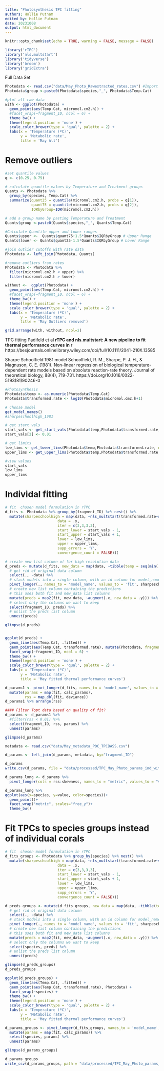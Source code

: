 ```yaml
---
title: "Photosynthesis TPC fitting"
authors: Hollie Putnam 
edited by: Hollie Putnam 
date: 20231008
output: html_document
---
```


```r
knitr::opts_chunk$set(echo = TRUE, warning = FALSE, message = FALSE)

library('rTPC')
library('nls.multstart')
library('tidyverse')
library('broom')
library('gridExtra')
```

Full Data Set
```r
Photodata <- read.csv("data/May_Photo_Rawextracted_rates.csv") #Import data
Photodata$group <-paste0(Photodata$species,"_", Photodata$Temp.Cat)

#plot all raw data
with <- ggplot(Photodata) +
  geom_point(aes(Temp.Cat, micromol.cm2.h)) +
  #facet_wrap(~fragment_ID, ncol = 6) +
  theme_bw() +
  theme(legend.position = 'none') +
  scale_color_brewer(type = 'qual', palette = 2) +
  labs(x = 'Temperature (ºC)',
       y = 'Metabolic rate',
       title = 'May All')
```

# Remove outliers
```r
#set quantile values
q <- c(0.25, 0.75)

# calculate quantile values by Temperature and Treatment groups
Quants <- Photodata %>%
  group_by(species, Temp.Cat) %>%
  summarize(quant25 = quantile(micromol.cm2.h, probs = q[1]),
            quant75 = quantile(micromol.cm2.h, probs = q[2]),
            IQRbyGroup=IQR(micromol.cm2.h))

# add a group name by pasting Temperature and Treatment
Quants$group <-paste0(Quants$species,"_", Quants$Temp.Cat)

#Calculate Quantile upper and lower ranges
Quants$upper <-  Quants$quant75+1.5*Quants$IQRbyGroup # Upper Range
Quants$lower <- Quants$quant25-1.5*Quants$IQRbyGroup # Lower Range

#join outlier cutoffs with rate data
Photodata <- left_join(Photodata, Quants)

#remove outliers from rates
Photodata <- Photodata %>%
  filter(micromol.cm2.h < upper) %>%
  filter(micromol.cm2.h > lower) 

without <-  ggplot(Photodata) +
  geom_point(aes(Temp.Cat, micromol.cm2.h)) +
  #facet_wrap(~fragment_ID, ncol = 6) +
  theme_bw() +
  theme(legend.position = 'none') +
  scale_color_brewer(type = 'qual', palette = 2) +
  labs(x = 'Temperature (ºC)',
       y = 'Metabolic rate',
       title = 'May Outliers removed')

grid.arrange(with, without, ncol=2)


```

TPC fitting 
Padifeld et al **rTPC and nls.multstart: A new pipeline to fit thermal performance curves in r**  
https://besjournals.onlinelibrary.wiley.com/doi/full/10.1111/2041-210X.13585  

Sharpe Schoolfield 1981 model
Schoolfield, R. M., Sharpe, P. J. H., & Magnuson, C. E. (1981). Non-linear regression of biological temperature-dependent rate models based on absolute reaction-rate theory. Journal of theoretical biology, 88(4), 719-731. https://doi.org/10.1016/0022-5193(81)90246-0

```r
#Photosynthesis
Photodata$temp <- as.numeric(Photodata$Temp.Cat)
Photodata$transformed.rate <- log10(Photodata$micromol.cm2.h+1)

# choose model
get_model_names()
#sharpeschoolhigh_1981

# get start vals
start_vals <- get_start_vals(Photodata$temp,Photodata$transformed.rate, model_name = 'sharpeschoolhigh_1981')
start_vals[2] <- 0.01

# get limits
low_lims <- get_lower_lims(Photodata$temp,Photodata$transformed.rate, model_name = 'sharpeschoolhigh_1981')
upper_lims <- get_upper_lims(Photodata$temp,Photodata$transformed.rate, model_name = 'sharpeschoolhigh_1981')

#view values
start_vals
low_lims
upper_lims
```

# Individal fitting
```r

# fit  chosen model formulation in rTPC
d_fits <- Photodata %>% group_by(fragment_ID) %>% nest() %>%
  mutate(sharpeschoolhigh = map(data, ~nls_multstart(transformed.rate~sharpeschoolhigh_1981(temp = Temp.Cat, r_tref,e,eh,th, tref = 28),
                        data = .x,
                        iter = c(3,3,3,3),
                        start_lower = start_vals - 1,
                        start_upper = start_vals + 1,
                        lower = low_lims,
                        upper = upper_lims,
                        supp_errors = 'Y',
                        convergence_count = FALSE)))


```

```r
# create new list column of for high resolution data
d_preds <- mutate(d_fits, new_data = map(data, ~tibble(temp = seq(min(.x$temp), max(.x$temp), length.out = 50)))) %>%
  # get rid of original data column
  select(., -data) %>%
  # stack models into a single column, with an id column for model_name
  pivot_longer(., names_to = 'model_name', values_to = 'fit', sharpeschoolhigh) %>%
  # create new list column containing the predictions
  # this uses both fit and new_data list columns
  mutate(preds = map2(fit, new_data, ~augment(.x, new_data = .y))) %>%
  # select only the columns we want to keep
  select(fragment_ID, preds) %>%
  # unlist the preds list column
  unnest(preds)

glimpse(d_preds)



```


```r

ggplot(d_preds) +
  geom_line(aes(Temp.Cat, .fitted)) +
  geom_point(aes(Temp.Cat, transformed.rate), mutate(Photodata, fragment_ID = fragment_ID)) +
  facet_wrap(~fragment_ID, ncol = 6) +
  theme_bw() +
  theme(legend.position = 'none') +
  scale_color_brewer(type = 'qual', palette = 2) +
  labs(x = 'Temperature (ºC)',
       y = 'Metabolic rate',
       title = 'May fitted thermal performance curves')


```

```r
d_params1 <- pivot_longer(d_fits, names_to = 'model_name', values_to = 'fit', sharpeschoolhigh) %>%
  mutate(params = map(fit, calc_params),
         rss = map_dbl(fit, deviance)) 
d_params1 %>% arrange(rss)

#### Filter Topt data based on quality of fit?
d_params <- d_params1 %>%
  #filter(rss < 0.01) %>%
  select(fragment_ID, rss, params) %>%
  unnest(params)

glimpse(d_params)

metadata <- read.csv("data/May_metadata_POC_TPCBASS.csv")

d_params <- left_join(d_params, metadata, by="fragment_ID")

d_params
write.csv(d_params, file = "data/processed/TPC_May_Photo_params_ind_with_22.csv")

d_params_long <- d_params %>%
  pivot_longer(cols = rss:skewness, names_to = "metric", values_to = "value")

d_params_long %>%
ggplot(aes(x=species, y=value, color=species))+
  geom_point()+
  facet_wrap("metric", scales="free_y")+
  theme_bw()

```


# Fit TPCs to species groups instead of individual corals
```r
# fit  chosen model formulation in rTPC
d_fits_groups <- Photodata %>% group_by(species) %>% nest() %>%
  mutate(sharpeschoolhigh = map(data, ~nls_multstart(transformed.rate~sharpeschoolhigh_1981(temp = Temp.Cat, r_tref,e,eh,th, tref = 28),
                        data = .x,
                        iter = c(3,3,3,3),
                        start_lower = start_vals - 1,
                        start_upper = start_vals + 1,
                        lower = low_lims,
                        upper = upper_lims,
                        supp_errors = 'Y',
                        convergence_count = FALSE)))

d_preds_groups <- mutate(d_fits_groups, new_data = map(data, ~tibble(temp = seq(min(.x$temp), max(.x$temp), length.out = 50)))) %>%
  # get rid of original data column
  select(., -data) %>%
  # stack models into a single column, with an id column for model_name
  pivot_longer(., names_to = 'model_name', values_to = 'fit', sharpeschoolhigh) %>%
  # create new list column containing the predictions
  # this uses both fit and new_data list columns
  mutate(preds = map2(fit, new_data, ~augment(.x, new_data = .y))) %>%
  # select only the columns we want to keep
  select(species, preds) %>%
  # unlist the preds list column
  unnest(preds)

glimpse(d_preds_groups)
d_preds_groups

ggplot(d_preds_groups) +
  geom_line(aes(Temp.Cat, .fitted)) +
  geom_point(aes(Temp.Cat, transformed.rate), Photodata) +
  facet_wrap(~species) +
  theme_bw() +
  theme(legend.position = 'none') +
  scale_color_brewer(type = 'qual', palette = 2) +
  labs(x = 'Temperature (ºC)',
       y = 'Metabolic rate',
       title = 'May fitted thermal performance curves')

d_params_groups <- pivot_longer(d_fits_groups, names_to = 'model_name', values_to = 'fit', sharpeschoolhigh) %>%
  mutate(params = map(fit, calc_params)) %>%
  select(species, params) %>%
  unnest(params)

glimpse(d_params_groups)

d_params_groups
write_csv(d_params_groups, path = "data/processed/TPC_May_Photo_params_grp_with_22.csv")

```





<!-- Without 22°C -->

<!-- ```{r, warning = FALSE} -->
<!-- Photodata <- Photodata %>% #filter lowest temperature -->
<!--   filter(Temp.Cat!=22 ) -->

<!-- ``` -->

<!-- TPC fitting  -->
<!-- Padifeld et al **rTPC and nls.multstart: A new pipeline to fit thermal performance curves in r**   -->
<!-- https://besjournals.onlinelibrary.wiley.com/doi/full/10.1111/2041-210X.13585   -->

<!-- Sharpe Schoolfield 1981 model -->
<!-- Schoolfield, R. M., Sharpe, P. J. H., & Magnuson, C. E. (1981). Non-linear regression of biological temperature-dependent rate models based on absolute reaction-rate theory. Journal of theoretical biology, 88(4), 719-731. https://doi.org/10.1016/0022-5193(81)90246-0 -->

<!-- ```{r} -->
<!-- #Photosynthesis -->
<!-- Photodata$temp <- as.numeric(Photodata$Temp.Cat) -->
<!-- Photodata$transformed.rate <- log10(Photodata$micromol.cm2.h+1) -->

<!-- # choose model -->
<!-- get_model_names() -->
<!-- #sharpeschoolhigh_1981 -->

<!-- # get start vals -->
<!-- start_vals <- get_start_vals(Photodata$temp,Photodata$transformed.rate, model_name = 'sharpeschoolhigh_1981') -->
<!-- start_vals[2] <- 0.01 -->

<!-- # get limits -->
<!-- low_lims <- get_lower_lims(Photodata$temp,Photodata$transformed.rate, model_name = 'sharpeschoolhigh_1981') -->
<!-- upper_lims <- get_upper_lims(Photodata$temp,Photodata$transformed.rate, model_name = 'sharpeschoolhigh_1981') -->

<!-- #view values -->
<!-- start_vals -->
<!-- low_lims -->
<!-- upper_lims -->
<!-- ``` -->

<!-- #individal fitting -->
<!-- ```{r} -->

<!-- # fit  chosen model formulation in rTPC -->
<!-- d_fits <- Photodata %>% group_by(fragment_ID) %>% nest() %>% -->
<!--   mutate(sharpeschoolhigh = map(data, ~nls_multstart(transformed.rate~sharpeschoolhigh_1981(temp = Temp.Cat, r_tref,e,eh,th, tref = 28), -->
<!--                         data = .x, -->
<!--                         iter = c(3,3,3,3), -->
<!--                         start_lower = start_vals - 1, -->
<!--                         start_upper = start_vals + 1, -->
<!--                         lower = low_lims, -->
<!--                         upper = upper_lims, -->
<!--                         supp_errors = 'Y', -->
<!--                         convergence_count = FALSE))) -->


<!-- ``` -->

<!-- ```{r} -->
<!-- # create new list column of for high resolution data -->
<!-- d_preds <- mutate(d_fits, new_data = map(data, ~tibble(temp = seq(min(.x$temp), max(.x$temp), length.out = 50)))) %>% -->
<!--   # get rid of original data column -->
<!--   select(., -data) %>% -->
<!--   # stack models into a single column, with an id column for model_name -->
<!--   pivot_longer(., names_to = 'model_name', values_to = 'fit', sharpeschoolhigh) %>% -->
<!--   # create new list column containing the predictions -->
<!--   # this uses both fit and new_data list columns -->
<!--   mutate(preds = map2(fit, new_data, ~augment(.x, new_data = .y))) %>% -->
<!--   # select only the columns we want to keep -->
<!--   select(fragment_ID, preds) %>% -->
<!--   # unlist the preds list column -->
<!--   unnest(preds) -->

<!-- glimpse(d_preds) -->

<!-- ``` -->


<!-- ```{r} -->

<!-- ggplot(d_preds) + -->
<!--   geom_line(aes(Temp.Cat, .fitted)) + -->
<!--   geom_point(aes(Temp.Cat, transformed.rate), mutate(Photodata, fragment_ID = fragment_ID)) + -->
<!--   facet_wrap(~fragment_ID, ncol = 6) + -->
<!--   theme_bw() + -->
<!--   theme(legend.position = 'none') + -->
<!--   scale_color_brewer(type = 'qual', palette = 2) + -->
<!--   labs(x = 'Temperature (ºC)', -->
<!--        y = 'Metabolic rate', -->
<!--        title = 'May Fitted thermal performance curves without 22°C') -->


<!-- ``` -->

<!-- ```{r} -->
<!-- d_params1 <- pivot_longer(d_fits, names_to = 'model_name', values_to = 'fit', sharpeschoolhigh) %>% -->
<!--   mutate(params = map(fit, calc_params), -->
<!--          rss = map_dbl(fit, deviance))  -->
<!-- d_params1 %>% arrange(rss) -->

<!-- #### Filter Topt data based on quality of fit? -->
<!-- d_params <- d_params1 %>% -->
<!--   #filter(rss < 0.01) %>% -->
<!--   select(fragment_ID, rss, params) %>% -->
<!--   unnest(params) -->

<!-- glimpse(d_params) -->

<!-- d_params <- left_join(d_params, metadata, by="fragment_ID") -->

<!-- d_params -->
<!-- write.csv(d_params, file = "data/processed/TPC_May_Photo_params_ind_without_22.csv") -->

<!-- d_params_long <- d_params %>% -->
<!--   pivot_longer(cols = rss:skewness, names_to = "metric", values_to = "value") -->

<!-- d_params_long %>% -->
<!-- ggplot(aes(x=species, y=value, color=species))+ -->
<!--   geom_point()+ -->
<!--   facet_wrap("metric", scales="free_y")+ -->
<!--   theme_bw() -->

<!-- ``` -->


<!-- # Fit TPCs to species groups instead of individual corals -->
<!-- ```{r} -->
<!-- # fit  chosen model formulation in rTPC -->
<!-- d_fits_groups <- Photodata %>% group_by(species) %>% nest() %>% -->
<!--   mutate(sharpeschoolhigh = map(data, ~nls_multstart(transformed.rate~sharpeschoolhigh_1981(temp = Temp.Cat, r_tref,e,eh,th, tref = 28), -->
<!--                         data = .x, -->
<!--                         iter = c(3,3,3,3), -->
<!--                         start_lower = start_vals - 1, -->
<!--                         start_upper = start_vals + 1, -->
<!--                         lower = low_lims, -->
<!--                         upper = upper_lims, -->
<!--                         supp_errors = 'Y', -->
<!--                         convergence_count = FALSE))) -->

<!-- d_preds_groups <- mutate(d_fits_groups, new_data = map(data, ~tibble(temp = seq(min(.x$temp), max(.x$temp), length.out = 50)))) %>% -->
<!--   # get rid of original data column -->
<!--   select(., -data) %>% -->
<!--   # stack models into a single column, with an id column for model_name -->
<!--   pivot_longer(., names_to = 'model_name', values_to = 'fit', sharpeschoolhigh) %>% -->
<!--   # create new list column containing the predictions -->
<!--   # this uses both fit and new_data list columns -->
<!--   mutate(preds = map2(fit, new_data, ~augment(.x, new_data = .y))) %>% -->
<!--   # select only the columns we want to keep -->
<!--   select(species, preds) %>% -->
<!--   # unlist the preds list column -->
<!--   unnest(preds) -->

<!-- glimpse(d_preds_groups) -->
<!-- d_preds_groups -->

<!-- ggplot(d_preds_groups) + -->
<!--   geom_line(aes(Temp.Cat, .fitted)) + -->
<!--   geom_point(aes(Temp.Cat, transformed.rate), Photodata) + -->
<!--   facet_wrap(~species) + -->
<!--   theme_bw() + -->
<!--   theme(legend.position = 'none') + -->
<!--   scale_color_brewer(type = 'qual', palette = 2) + -->
<!--   labs(x = 'Temperature (ºC)', -->
<!--        y = 'Metabolic rate', -->
<!--        title = 'May Fitted thermal performance curves without 22°C') -->

<!-- d_params_groups <- pivot_longer(d_fits_groups, names_to = 'model_name', values_to = 'fit', sharpeschoolhigh) %>% -->
<!--   mutate(params = map(fit, calc_params)) %>% -->
<!--   select(species, params) %>% -->
<!--   unnest(params) -->

<!-- glimpse(d_params_groups) -->

<!-- d_params_groups -->
<!-- write_csv(d_params_groups, path = "data/processed/TPC_May_Photo_params_grp_without_22.csv") -->

<!-- ``` -->


